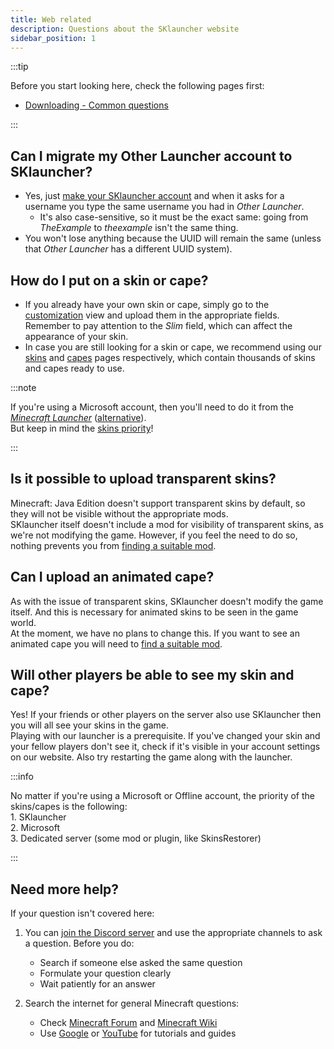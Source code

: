 ```yaml
---
title: Web related
description: Questions about the SKlauncher website
sidebar_position: 1
---
```


:::tip

Before you start looking here, check the following pages first:
- [Downloading - Common questions](/getting-started/downloads#common-questions)

:::

## Can I migrate my Other Launcher account to SKlauncher?
- Yes, just [make your SKlauncher account](/getting-started/register) and when it asks for a username you type the same username you had in *Other Launcher*.
  - It's also case-sensitive, so it must be the exact same: going from *TheExample* to *theexample* isn't the same thing.
- You won't lose anything because the UUID will remain the same (unless that *Other Launcher* has a different UUID system).

## How do I put on a skin or cape?
- If you already have your own skin or cape, simply go to the [customization](https://skmedix.pl/settings/customization) view and upload them in the appropriate fields. Remember to pay attention to the *Slim* field, which can affect the appearance of your skin.
- In case you are still looking for a skin or cape, we recommend using our [skins](https://skmedix.pl/skins) and [capes](https://skmedix.pl/capes) pages respectively, which contain thousands of skins and capes ready to use.

:::note

If you're using a Microsoft account, then you'll need to do it from the *[Minecraft Launcher](https://www.minecraft.net/en-us/download)* ([alternative](https://www.minecraft.net/en-us/download/alternative)).\
But keep in mind the [skins priority](#will-other-players-be-able-to-see-my-skin-and-cape)!

:::

## Is it possible to upload transparent skins?
Minecraft: Java Edition doesn't support transparent skins by default, so they will not be visible without the appropriate mods.\
SKlauncher itself doesn't include a mod for visibility of transparent skins, as we're not modifying the game. However, if you feel the need to do so, nothing prevents you from [finding a suitable mod](/faq/launcher-related#can-i-use-clients-mods-resource-packs-shaders-etc-in-sklauncher).

## Can I upload an animated cape?
As with the issue of transparent skins, SKlauncher doesn't modify the game itself. And this is necessary for animated skins to be seen in the game world.\
At the moment, we have no plans to change this. If you want to see an animated cape you will need to [find a suitable mod](/faq/launcher-related#can-i-use-clients-mods-resource-packs-shaders-etc-in-sklauncher).

## Will other players be able to see my skin and cape?
Yes! If your friends or other players on the server also use SKlauncher then you will all see your skins in the game.\
Playing with our launcher is a prerequisite. If you've changed your skin and your fellow players don't see it, check if it's visible in your account settings on our website. Also try restarting the game along with the launcher.

:::info

No matter if you're using a Microsoft or Offline account, the priority of the skins/capes is the following:\
1\. SKlauncher\
2\. Microsoft\
3\. Dedicated server (some mod or plugin, like SkinsRestorer)

:::

## Need more help?
If your question isn't covered here:

1. You can [join the Discord server](https://skmedix.pl/discord) and use the appropriate channels to ask a question. Before you do:
   - Search if someone else asked the same question
   - Formulate your question clearly
   - Wait patiently for an answer

2. Search the internet for general Minecraft questions:
   - Check [Minecraft Forum](https://www.minecraftforum.net/) and [Minecraft Wiki](https://minecraft.wiki/)
   - Use [Google](https://www.google.com/) or [YouTube](https://www.youtube.com/) for tutorials and guides

